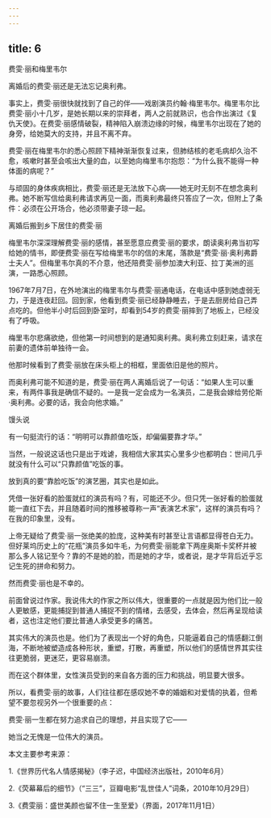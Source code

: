 ```yaml
---
---
---
```

title: 6
---



费雯·丽和梅里韦尔



离婚后的费雯·丽还是无法忘记奥利弗。

事实上，费雯·丽很快就找到了自己的伴——戏剧演员约翰·梅里韦尔。梅里韦尔比费雯·丽小十几岁，是她长期以来的崇拜者，两人之前就熟识，也合作出演过《复仇天使》。在费雯·丽感情破裂，精神陷入崩溃边缘的时候，梅里韦尔出现在了她的身旁，给她莫大的支持，并且不离不弃。

费雯·丽在梅里韦尔的悉心照顾下精神渐渐恢复过来，但肺结核的老毛病却久治不愈，咳嗽时甚至会咳出大量的血，以至她向梅里韦尔抱怨：“为什么我不能得一种体面的病呢？”

与顽固的身体疾病相比，费雯·丽还是无法放下心病——她无时无刻不在想念奥利弗。她不断写信给奥利弗请求再见一面，而奥利弗最终只答应了一次，但附上了条件：必须在公开场合，他必须带妻子琼一起。

离婚后搬到乡下居住的费雯·丽



梅里韦尔深深理解费雯·丽的感情，甚至愿意应费雯·丽的要求，朗读奥利弗当初写给她的情书，即便费雯·丽在写给梅里韦尔的信的末尾，落款是“费雯·丽·奥利弗爵士夫人”。但梅里韦尔真的不介意，他还陪费雯·丽参加澳大利亚、拉丁美洲的巡演，一路悉心照顾。

1967年7月7日，在外地演出的梅里韦尔与费雯·丽通电话，在电话中感到她虚弱无力，于是连夜赶回。回到家，他看到费雯·丽已经静静睡去，于是去厨房给自己弄点吃的。但他半小时后回到卧室时，却看到54岁的费雯·丽摔到了地板上，已经没有了呼吸。

梅里韦尔悲痛欲绝，但他第一时间想到的是通知奥利弗。奥利弗立刻赶来，请求在前妻的遗体前单独待一会。

他那时候看到了费雯·丽放在床头柜上的相框，里面依旧是他的照片。

而奥利弗可能不知道的是，费雯·丽在两人离婚后说了一句话：“如果人生可以重来，有两件事我是确信不疑的。一是我一定会成为一名演员，二是我会嫁给劳伦斯·奥利弗。必要的话，我会向他求婚。”

馒头说

有一句挺流行的话：“明明可以靠颜值吃饭，却偏偏要靠才华。”

当然，一般说这话也只是出于戏谑，我相信大家其实心里多少也都明白：世间几乎就没有什么可以“只靠颜值”吃饭的事。

放到真的要“靠脸吃饭”的演艺圈，其实也是如此。

凭借一张好看的脸蛋就红的演员有吗？有，可能还不少。但只凭一张好看的脸蛋就能一直红下去，并且随着时间的推移被尊称一声“表演艺术家”，这样的演员有吗？在我的印象里，没有。

上帝无疑给了费雯·丽一张绝美的脸庞，这种美有时甚至让言语都显得苍白无力。但好莱坞历史上的“花瓶”演员多如牛毛，为何费雯·丽能拿下两座奥斯卡奖杯并被那么多人铭记至今？靠的不是她的脸，而是她的才华，或者说，是才华背后近乎忘记生死的拼命和努力。

然而费雯·丽也是不幸的。

前面曾说过作家。我说伟大的作家之所以伟大，很重要的一点就是因为他们比一般人更敏感，更能捕捉到普通人捕捉不到的情绪，去感受，去体会，然后再呈现给读者，这也注定他们要比普通人承受更多的痛苦。

其实伟大的演员也是。他们为了表现出一个好的角色，只能逼着自己的情感翻江倒海，不断地被塑造成各种形状，重塑，打散，再重塑，所以他们的感情世界其实往往更脆弱，更迷茫，更容易崩溃。

而在这个群体里，女性演员受到的来自各方面的压力和挑战，明显要大很多。

所以，看费雯·丽的故事，人们往往都在感叹她不幸的婚姻和对爱情的执着，但希望不要忽视另外一个很重要的点：

费雯·丽一生都在努力追求自己的理想，并且实现了它——

她当之无愧是一位伟大的演员。

本文主要参考来源：

1.《世界历代名人情感揭秘》（李子迟，中国经济出版社，2010年6月）

2.《荧幕幕后的细节》（“三三”，豆瓣电影“乱世佳人”词条，2010年10月29日）

3.《费雯丽：盛世美颜也留不住一生至爱》（界面，2017年11月1日）